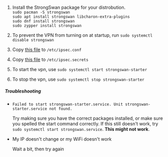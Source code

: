 1. Install the StrongSwan package for your distrobution.										<br />
	`sudo pacman -S strongswan`																	<br />
	`sudo apt install strongswan libcharon-extra-plugins`										<br />
	`sudo dnf install strongswan`																<br />
	`sudo zypper install strongswan`															<br />

1. To prevent the VPN from turning on at startup, run `sudo systemctl disable strongswan`		<br />
1. Copy [this file](%IPSEC_CONFIG%) to `/etc/ipsec.conf`										<br />
1. Copy [this file](%IPSEC_SECRETS%) to `/etc/ipsec.secrets`									<br />
1. To start the vpn, use `sudo systemctl start strongswan-starter`								<br />
1. To stop the vpn, use `sudo systemctl stop strongswan-starter`								<br />

##### Troubleshooting

* `Failed to start strongswan-starter.service. Unit strongswan-starter.service not found.`		<br />

	Try making sure you have the correct packages installed, or make sure you spelled the start command correctly. If this still
	doesn't work, try `sudo systemctl start strongswan.service`. **This might not work**.

* My IP doesn't change or my WiFi doesn't work													<br />

	Wait a bit, then try again